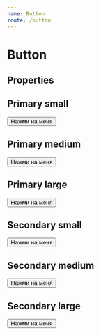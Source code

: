 ```yaml
---
name: Button
route: /button
---
```



# Button

## Properties
<Props of={Button} />

## Primary small

<Playground>
    <Button type="primary" size="small" extraClass="ml-2">Нажми на меня</Button>
</Playground>

## Primary medium

<Playground>
    <Button type="primary" size="medium">Нажми на меня</Button>
</Playground>

## Primary large

<Playground>
    <Button type="primary" size="large">Нажми на меня</Button>
</Playground>

## Secondary small

<Playground>
    <Button type="secondary" size="small">Нажми на меня</Button>
</Playground>

## Secondary medium

<Playground>
    <Button type="secondary" size="medium">Нажми на меня</Button>
</Playground>

## Secondary large

<Playground>
    <Button type="secondary" size="large">Нажми на меня</Button>
</Playground>
